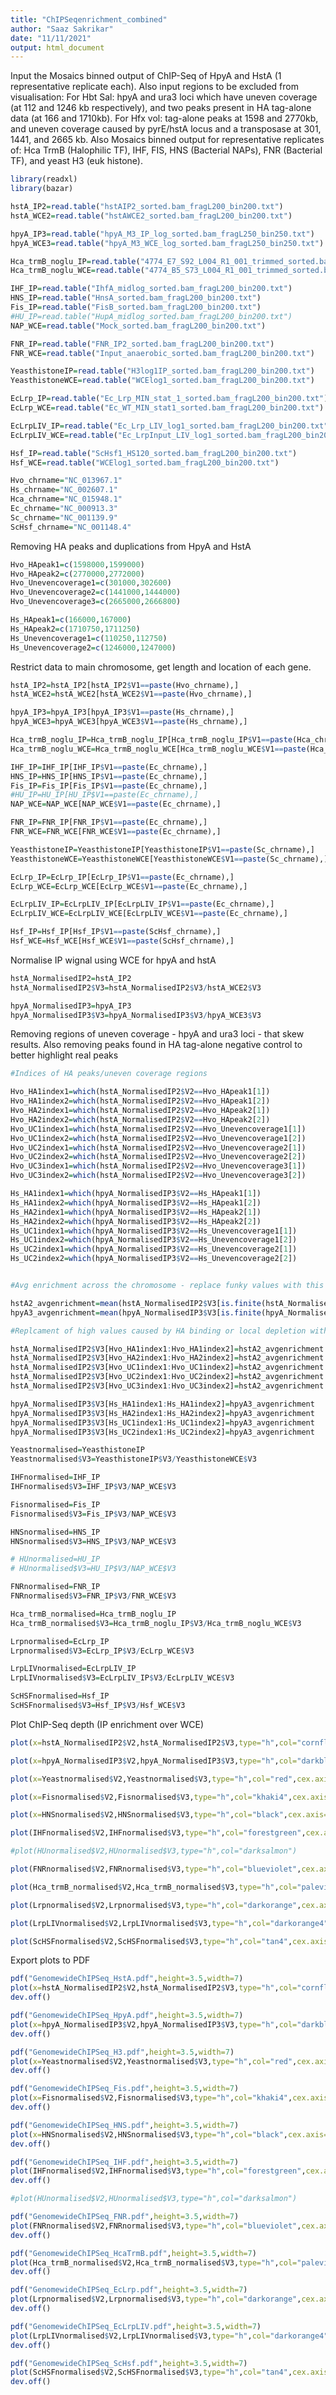 ---
title: "ChIPSeqenrichment_combined"
author: "Saaz Sakrikar"
date: "11/11/2021"
output: html_document
---


Input the Mosaics binned output of ChIP-Seq  of HpyA and HstA (1 representative replicate each).
Also input regions to be excluded from visualisation: 
For Hbt Sal: hpyA and ura3 loci which have uneven coverage (at 112 and 1246 kb respectively), and two peaks present in HA tag-alone data (at 166 and 1710kb).
For Hfx vol: tag-alone peaks at 1598 and 2770kb, and uneven coverage caused by pyrE/hstA locus and a transposase at 301, 1441, and 2665 kb.
Also Mosaics binned output for representative replicates of: Hca TrmB (Halophilic TF), IHF, FIS, HNS (Bacterial NAPs), FNR (Bacterial TF), and yeast H3 (euk histone).


```{r setup,message=FALSE}
library(readxl)
library(bazar)

hstA_IP2=read.table("hstAIP2_sorted.bam_fragL200_bin200.txt")
hstA_WCE2=read.table("hstAWCE2_sorted.bam_fragL200_bin200.txt")

hpyA_IP3=read.table("hpyA_M3_IP_log_sorted.bam_fragL250_bin250.txt")
hpyA_WCE3=read.table("hpyA_M3_WCE_log_sorted.bam_fragL250_bin250.txt")

Hca_trmB_noglu_IP=read.table("4774_E7_S92_L004_R1_001_trimmed_sorted.bam_fragL200_bin200.txt")
Hca_trmB_noglu_WCE=read.table("4774_B5_S73_L004_R1_001_trimmed_sorted.bam_fragL200_bin200.txt")

IHF_IP=read.table("IhfA_midlog_sorted.bam_fragL200_bin200.txt")
HNS_IP=read.table("HnsA_sorted.bam_fragL200_bin200.txt")
Fis_IP=read.table("FisB_sorted.bam_fragL200_bin200.txt")
#HU_IP=read.table("HupA_midlog_sorted.bam_fragL200_bin200.txt")
NAP_WCE=read.table("Mock_sorted.bam_fragL200_bin200.txt")

FNR_IP=read.table("FNR_IP2_sorted.bam_fragL200_bin200.txt")
FNR_WCE=read.table("Input_anaerobic_sorted.bam_fragL200_bin200.txt")

YeasthistoneIP=read.table("H3log1IP_sorted.bam_fragL200_bin200.txt")
YeasthistoneWCE=read.table("WCElog1_sorted.bam_fragL200_bin200.txt")

EcLrp_IP=read.table("Ec_Lrp_MIN_stat_1_sorted.bam_fragL200_bin200.txt")
EcLrp_WCE=read.table("Ec_WT_MIN_stat1_sorted.bam_fragL200_bin200.txt")

EcLrpLIV_IP=read.table("Ec_Lrp_LIV_log1_sorted.bam_fragL200_bin200.txt")
EcLrpLIV_WCE=read.table("Ec_LrpInput_LIV_log1_sorted.bam_fragL200_bin200.txt")

Hsf_IP=read.table("ScHsf1_HS120_sorted.bam_fragL200_bin200.txt")
Hsf_WCE=read.table("WCElog1_sorted.bam_fragL200_bin200.txt")

Hvo_chrname="NC_013967.1"
Hs_chrname="NC_002607.1"
Hca_chrname="NC_015948.1"
Ec_chrname="NC_000913.3"
Sc_chrname="NC_001139.9"
ScHsf_chrname="NC_001148.4"
```

Removing  HA peaks and duplications from HpyA and HstA
```{r regionstoberemoved}
Hvo_HApeak1=c(1598000,1599000)
Hvo_HApeak2=c(2770000,2772000)
Hvo_Unevencoverage1=c(301000,302600)
Hvo_Unevencoverage2=c(1441000,1444000)
Hvo_Unevencoverage3=c(2665000,2666800)

Hs_HApeak1=c(166000,167000)
Hs_HApeak2=c(1710750,1711250)
Hs_Unevencoverage1=c(110250,112750)
Hs_Unevencoverage2=c(1246000,1247000)
```

Restrict data to main chromosome, get length and location of each gene.
```{r preliminaries}

hstA_IP2=hstA_IP2[hstA_IP2$V1==paste(Hvo_chrname),]
hstA_WCE2=hstA_WCE2[hstA_WCE2$V1==paste(Hvo_chrname),]

hpyA_IP3=hpyA_IP3[hpyA_IP3$V1==paste(Hs_chrname),]
hpyA_WCE3=hpyA_WCE3[hpyA_WCE3$V1==paste(Hs_chrname),]

Hca_trmB_noglu_IP=Hca_trmB_noglu_IP[Hca_trmB_noglu_IP$V1==paste(Hca_chrname),]
Hca_trmB_noglu_WCE=Hca_trmB_noglu_WCE[Hca_trmB_noglu_WCE$V1==paste(Hca_chrname),]

IHF_IP=IHF_IP[IHF_IP$V1==paste(Ec_chrname),]
HNS_IP=HNS_IP[HNS_IP$V1==paste(Ec_chrname),]
Fis_IP=Fis_IP[Fis_IP$V1==paste(Ec_chrname),]
#HU_IP=HU_IP[HU_IP$V1==paste(Ec_chrname),]
NAP_WCE=NAP_WCE[NAP_WCE$V1==paste(Ec_chrname),]

FNR_IP=FNR_IP[FNR_IP$V1==paste(Ec_chrname),]
FNR_WCE=FNR_WCE[FNR_WCE$V1==paste(Ec_chrname),]

YeasthistoneIP=YeasthistoneIP[YeasthistoneIP$V1==paste(Sc_chrname),]
YeasthistoneWCE=YeasthistoneWCE[YeasthistoneWCE$V1==paste(Sc_chrname),]

EcLrp_IP=EcLrp_IP[EcLrp_IP$V1==paste(Ec_chrname),]
EcLrp_WCE=EcLrp_WCE[EcLrp_WCE$V1==paste(Ec_chrname),]

EcLrpLIV_IP=EcLrpLIV_IP[EcLrpLIV_IP$V1==paste(Ec_chrname),]
EcLrpLIV_WCE=EcLrpLIV_WCE[EcLrpLIV_WCE$V1==paste(Ec_chrname),]

Hsf_IP=Hsf_IP[Hsf_IP$V1==paste(ScHsf_chrname),]
Hsf_WCE=Hsf_WCE[Hsf_WCE$V1==paste(ScHsf_chrname),]
```

Normalise IP wignal using WCE for hpyA and hstA
```{r chipseqenrichment}

hstA_NormalisedIP2=hstA_IP2
hstA_NormalisedIP2$V3=hstA_NormalisedIP2$V3/hstA_WCE2$V3

hpyA_NormalisedIP3=hpyA_IP3
hpyA_NormalisedIP3$V3=hpyA_NormalisedIP3$V3/hpyA_WCE3$V3

```

Removing regions of uneven coverage - hpyA and ura3 loci - that skew results. Also removing peaks found in HA tag-alone negative control to better highlight real peaks
```{r cleanup}
#Indices of HA peaks/uneven coverage regions

Hvo_HA1index1=which(hstA_NormalisedIP2$V2==Hvo_HApeak1[1])
Hvo_HA1index2=which(hstA_NormalisedIP2$V2==Hvo_HApeak1[2])
Hvo_HA2index1=which(hstA_NormalisedIP2$V2==Hvo_HApeak2[1])
Hvo_HA2index2=which(hstA_NormalisedIP2$V2==Hvo_HApeak2[2])
Hvo_UC1index1=which(hstA_NormalisedIP2$V2==Hvo_Unevencoverage1[1])
Hvo_UC1index2=which(hstA_NormalisedIP2$V2==Hvo_Unevencoverage1[2])
Hvo_UC2index1=which(hstA_NormalisedIP2$V2==Hvo_Unevencoverage2[1])
Hvo_UC2index2=which(hstA_NormalisedIP2$V2==Hvo_Unevencoverage2[2])
Hvo_UC3index1=which(hstA_NormalisedIP2$V2==Hvo_Unevencoverage3[1])
Hvo_UC3index2=which(hstA_NormalisedIP2$V2==Hvo_Unevencoverage3[2])

Hs_HA1index1=which(hpyA_NormalisedIP3$V2==Hs_HApeak1[1])
Hs_HA1index2=which(hpyA_NormalisedIP3$V2==Hs_HApeak1[2])
Hs_HA2index1=which(hpyA_NormalisedIP3$V2==Hs_HApeak2[1])
Hs_HA2index2=which(hpyA_NormalisedIP3$V2==Hs_HApeak2[2])
Hs_UC1index1=which(hpyA_NormalisedIP3$V2==Hs_Unevencoverage1[1])
Hs_UC1index2=which(hpyA_NormalisedIP3$V2==Hs_Unevencoverage1[2])
Hs_UC2index1=which(hpyA_NormalisedIP3$V2==Hs_Unevencoverage2[1])
Hs_UC2index2=which(hpyA_NormalisedIP3$V2==Hs_Unevencoverage2[2])


#Avg enrichment across the chromosome - replace funky values with this one.

hstA2_avgenrichment=mean(hstA_NormalisedIP2$V3[is.finite(hstA_NormalisedIP2$V3)])
hpyA3_avgenrichment=mean(hpyA_NormalisedIP3$V3[is.finite(hpyA_NormalisedIP3$V3)])

#Replcament of high values caused by HA binding or local depletion with avg genome-wide value.

hstA_NormalisedIP2$V3[Hvo_HA1index1:Hvo_HA1index2]=hstA2_avgenrichment
hstA_NormalisedIP2$V3[Hvo_HA2index1:Hvo_HA2index2]=hstA2_avgenrichment
hstA_NormalisedIP2$V3[Hvo_UC1index1:Hvo_UC1index2]=hstA2_avgenrichment
hstA_NormalisedIP2$V3[Hvo_UC2index1:Hvo_UC2index2]=hstA2_avgenrichment
hstA_NormalisedIP2$V3[Hvo_UC3index1:Hvo_UC3index2]=hstA2_avgenrichment

hpyA_NormalisedIP3$V3[Hs_HA1index1:Hs_HA1index2]=hpyA3_avgenrichment
hpyA_NormalisedIP3$V3[Hs_HA2index1:Hs_HA2index2]=hpyA3_avgenrichment
hpyA_NormalisedIP3$V3[Hs_UC1index1:Hs_UC1index2]=hpyA3_avgenrichment
hpyA_NormalisedIP3$V3[Hs_UC2index1:Hs_UC2index2]=hpyA3_avgenrichment


```


```{r normaliseothersamples}
Yeastnormalised=YeasthistoneIP
Yeastnormalised$V3=YeasthistoneIP$V3/YeasthistoneWCE$V3

IHFnormalised=IHF_IP
IHFnormalised$V3=IHF_IP$V3/NAP_WCE$V3

Fisnormalised=Fis_IP
Fisnormalised$V3=Fis_IP$V3/NAP_WCE$V3

HNSnormalised=HNS_IP
HNSnormalised$V3=HNS_IP$V3/NAP_WCE$V3

# HUnormalised=HU_IP
# HUnormalised$V3=HU_IP$V3/NAP_WCE$V3

FNRnormalised=FNR_IP
FNRnormalised$V3=FNR_IP$V3/FNR_WCE$V3

Hca_trmB_normalised=Hca_trmB_noglu_IP
Hca_trmB_normalised$V3=Hca_trmB_noglu_IP$V3/Hca_trmB_noglu_WCE$V3

Lrpnormalised=EcLrp_IP
Lrpnormalised$V3=EcLrp_IP$V3/EcLrp_WCE$V3

LrpLIVnormalised=EcLrpLIV_IP
LrpLIVnormalised$V3=EcLrpLIV_IP$V3/EcLrpLIV_WCE$V3

ScHSFnormalised=Hsf_IP
ScHSFnormalised$V3=Hsf_IP$V3/Hsf_WCE$V3

```

Plot ChIP-Seq depth (IP enrichment over WCE)
```{r plotting,fig.height = 3.2, fig.width = 7}

plot(x=hstA_NormalisedIP2$V2,hstA_NormalisedIP2$V3,type="h",col="cornflowerblue",cex.axis=1.25,font=2,family="sans",xlab=paste(Hvo_chrname,"genome coordinate",sep=" "),ylab="Read depth IP/Input",cex.lab=1.5)

plot(x=hpyA_NormalisedIP3$V2,hpyA_NormalisedIP3$V3,type="h",col="darkblue",cex.axis=1.25,font=2,family="sans",xlab=paste(Hs_chrname,"genome coordinate",sep=" "),ylab="Read depth IP/Input",cex.lab=1.5)

plot(x=Yeastnormalised$V2,Yeastnormalised$V3,type="h",col="red",cex.axis=1.25,font=2,family="sans",xlab=paste(Sc_chrname,"genome coordinate",sep=" "),ylab="Read depth IP/Input",cex.lab=1.5)

plot(x=Fisnormalised$V2,Fisnormalised$V3,type="h",col="khaki4",cex.axis=1.25,font=2,family="sans",xlab=paste(Ec_chrname,"genome coordinate",sep=" "),ylab="Read depth IP/Input",cex.lab=1.5)

plot(x=HNSnormalised$V2,HNSnormalised$V3,type="h",col="black",cex.axis=1.25,font=2,family="sans",xlab=paste(Ec_chrname,"genome coordinate",sep=" "),ylab="Read depth IP/Input",cex.lab=1.5)

plot(IHFnormalised$V2,IHFnormalised$V3,type="h",col="forestgreen",cex.axis=1.25,font=2,family="sans",xlab=paste(Ec_chrname,"genome coordinate",sep=" "),ylab="Read depth IP/Input",cex.lab=1.5)

#plot(HUnormalised$V2,HUnormalised$V3,type="h",col="darksalmon")

plot(FNRnormalised$V2,FNRnormalised$V3,type="h",col="blueviolet",cex.axis=1.25,font=2,family="sans",xlab=paste(Ec_chrname,"genome coordinate",sep=" "),ylab="Read depth IP/Input",cex.lab=1.5)

plot(Hca_trmB_normalised$V2,Hca_trmB_normalised$V3,type="h",col="palevioletred",cex.axis=1.25,font=2,family="sans",xlab=paste(Hca_chrname,"genome coordinate",sep=" "),ylab="Read depth IP/Input",cex.lab=1.5)

plot(Lrpnormalised$V2,Lrpnormalised$V3,type="h",col="darkorange",cex.axis=1.25,font=2,family="sans",xlab=paste(Ec_chrname,"genome coordinate",sep=" "),ylab="Read depth IP/Input",cex.lab=1.5)

plot(LrpLIVnormalised$V2,LrpLIVnormalised$V3,type="h",col="darkorange4",cex.axis=1.25,font=2,family="sans",xlab=paste(Ec_chrname,"genome coordinate",sep=" "),ylab="Read depth IP/Input",cex.lab=1.5)

plot(ScHSFnormalised$V2,ScHSFnormalised$V3,type="h",col="tan4",cex.axis=1.25,font=2,family="sans",xlab=paste(ScHsf_chrname,"genome coordinate",sep=" "),ylab="Read depth IP/Input",cex.lab=1.5)
```
Export plots to PDF
```{r pdf_plots}
pdf("GenomewideChIPSeq_HstA.pdf",height=3.5,width=7)
plot(x=hstA_NormalisedIP2$V2,hstA_NormalisedIP2$V3,type="h",col="cornflowerblue",cex.axis=1.25,font=2,family="sans",xlab=paste(Hvo_chrname,"genome coordinate",sep=" "),ylab="Read depth IP/Input",cex.lab=1.5)
dev.off()

pdf("GenomewideChIPSeq_HpyA.pdf",height=3.5,width=7)
plot(x=hpyA_NormalisedIP3$V2,hpyA_NormalisedIP3$V3,type="h",col="darkblue",cex.axis=1.25,font=2,family="sans",xlab=paste(Hs_chrname,"genome coordinate",sep=" "),ylab="Read depth IP/Input",cex.lab=1.5)
dev.off()

pdf("GenomewideChIPSeq_H3.pdf",height=3.5,width=7)
plot(x=Yeastnormalised$V2,Yeastnormalised$V3,type="h",col="red",cex.axis=1.25,font=2,family="sans",xlab=paste(Sc_chrname,"genome coordinate",sep=" "),ylab="Read depth IP/Input",cex.lab=1.5)
dev.off()

pdf("GenomewideChIPSeq_Fis.pdf",height=3.5,width=7)
plot(x=Fisnormalised$V2,Fisnormalised$V3,type="h",col="khaki4",cex.axis=1.25,font=2,family="sans",xlab=paste(Ec_chrname,"genome coordinate",sep=" "),ylab="Read depth IP/Input",cex.lab=1.5)
dev.off()

pdf("GenomewideChIPSeq_HNS.pdf",height=3.5,width=7)
plot(x=HNSnormalised$V2,HNSnormalised$V3,type="h",col="black",cex.axis=1.25,font=2,family="sans",xlab=paste(Ec_chrname,"genome coordinate",sep=" "),ylab="Read depth IP/Input",cex.lab=1.5)
dev.off()

pdf("GenomewideChIPSeq_IHF.pdf",height=3.5,width=7)
plot(IHFnormalised$V2,IHFnormalised$V3,type="h",col="forestgreen",cex.axis=1.25,font=2,family="sans",xlab=paste(Ec_chrname,"genome coordinate",sep=" "),ylab="Read depth IP/Input",cex.lab=1.5)
dev.off()

#plot(HUnormalised$V2,HUnormalised$V3,type="h",col="darksalmon")

pdf("GenomewideChIPSeq_FNR.pdf",height=3.5,width=7)
plot(FNRnormalised$V2,FNRnormalised$V3,type="h",col="blueviolet",cex.axis=1.25,font=2,family="sans",xlab=paste(Ec_chrname,"genome coordinate",sep=" "),ylab="Read depth IP/Input",cex.lab=1.5)
dev.off()

pdf("GenomewideChIPSeq_HcaTrmB.pdf",height=3.5,width=7)
plot(Hca_trmB_normalised$V2,Hca_trmB_normalised$V3,type="h",col="palevioletred",cex.axis=1.25,font=2,family="sans",xlab=paste(Hca_chrname,"genome coordinate",sep=" "),ylab="Read depth IP/Input",cex.lab=1.5)
dev.off()

pdf("GenomewideChIPSeq_EcLrp.pdf",height=3.5,width=7)
plot(Lrpnormalised$V2,Lrpnormalised$V3,type="h",col="darkorange",cex.axis=1.25,font=2,family="sans",xlab=paste(Ec_chrname,"genome coordinate",sep=" "),ylab="Read depth IP/Input",cex.lab=1.5)
dev.off()

pdf("GenomewideChIPSeq_EcLrpLIV.pdf",height=3.5,width=7)
plot(LrpLIVnormalised$V2,LrpLIVnormalised$V3,type="h",col="darkorange4",cex.axis=1.25,font=2,family="sans",xlab=paste(Ec_chrname,"genome coordinate",sep=" "),ylab="Read depth IP/Input",cex.lab=1.5)
dev.off()

pdf("GenomewideChIPSeq_ScHsf.pdf",height=3.5,width=7)
plot(ScHSFnormalised$V2,ScHSFnormalised$V3,type="h",col="tan4",cex.axis=1.25,font=2,family="sans",xlab=paste(ScHsf_chrname,"genome coordinate",sep=" "),ylab="Read depth IP/Input",cex.lab=1.5)
dev.off()
```
